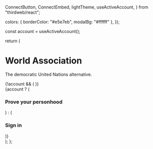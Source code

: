   ConnectButton,
  ConnectEmbed,
  lightTheme,
  useActiveAccount,
} from "thirdweb/react";

  colors: { borderColor: "#e5e7eb", modalBg: "#ffffff" },
});

  const account = useActiveAccount();

return (

<div className="hero">
  <div className="wrapper">
    <div className="hero-text">
      <h1>World Association</h1>
      <p>The democratic United Nations alternative.</p>
      <div className="connect-button">
        {!account && (
          <ConnectButton
            client={client}
            chain={chain}
            theme={"light"}
            connectButton={{
              label: "Sign in",
              style: { backgroundColor: "#090909", color: "#ffffff" },
            }}
            connectModal={{ showThirdwebBranding: false }}
          />
        )}
      </div>
    </div>
    <div>
      {account ? (
        <div className="pop">
          <h3>Prove your personhood</h3>
          <PoPButton />
        </div>
      ) : (
        <div className="connect-embed">
          <h3>Sign in</h3>
          <ConnectEmbed
            client={client}
            chain={chain}
            theme={customTheme}
            showThirdwebBranding={false}
          />
        </div>
      )}
    </div>
  </div>
</div>
); };

<Hero />
